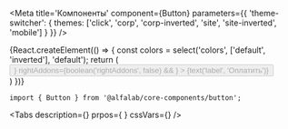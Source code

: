 



<Meta
    title='Компоненты'
    component={Button}
    parameters={{ 'theme-switcher': { themes: ['click', 'corp', 'corp-inverted', 'site', 'site-inverted', 'mobile'] } }}
/>


<!-- Canvas -->


<Story name='Button'>
    {React.createElement(() => {
        const colors = select('colors', ['default', 'inverted'], 'default');
        return (
            <div style={{
                backgroundColor: colors === 'inverted' ? 'var(--color-light-bg-primary-inverted)' : '#fff',
                padding: '8px',
                position: 'absolute',
                top: 0,
                left: 0,
                right: 0,
                bottom: 0,
            }}>
                <Button
                    view={select('view', VIEWS, 'primary')}
                    colors={colors}
                    size={select('size', SIZES, 'm')}
                    href={text('href', '')}
                    loading={boolean('loading')}
                    disabled={boolean('disabled', false)}
                    block={boolean('block', false)}
                    nowrap={boolean('nowrap', false)}
                    onClick={action('click')}
                    leftAddons={boolean('leftAddons', false) && <IconM />}
                    rightAddons={boolean('rightAddons', false) && <IconM />}
                >
                    {text('label', 'Оплатить')}
                </Button>
            </div>
        )
    })}
</Story>


<!-- Docs -->

<ComponentHeader
    name='Button'
    version={version}
    stage={3}
    design='https://www.figma.com/file/hqSP3L6qu8UcL3sf18Su1M/Web-Components?node-id=1%3A2'
/>

```tsx
import { Button } from '@alfalab/core-components/button';
```

<Tabs
    description={<Description />}
    prpos={<Props of={Button} /> }
    cssVars={<CssVars css={styles} />}
/>
